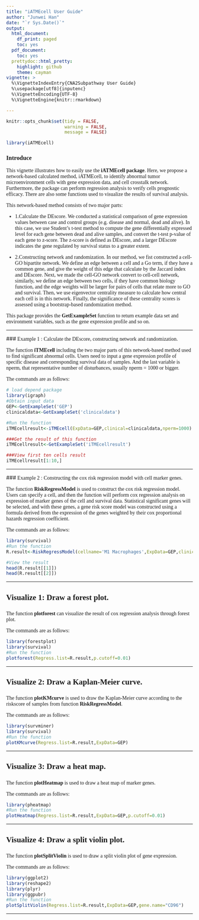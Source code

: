 ---
title: "iATMEcell User Guide"
author: "Junwei Han"
date: "`r Sys.Date()`"
output:
  html_document:
    df_print: paged
    toc: yes
  pdf_document:
    toc: yes
  prettydoc::html_pretty:
    highlight: github
    theme: cayman
vignette: >
  %\VignetteIndexEntry{CNA2Subpathway User Guide} 
  %\usepackage[utf8]{inputenc} 
  %\VignetteEncoding{UTF-8} 
  %\VignetteEngine{knitr::rmarkdown}

---
```{r style, echo=FALSE, results="asis", message=FALSE}
knitr::opts_chunk$set(tidy = FALSE,
                      warning = FALSE,
                      message = FALSE)
```

```{r , include = FALSE}
library(iATMEcell)
```

### <font face="微软雅黑"> Introduce </font>

<font face="微软雅黑"> This vignette illustrates how to easily use the **iATMEcell package**. Here, we propose a network-based calculated method, iATMEcell, to identify abnormal tumor microenvironment cells with gene expression data, and cell crosstalk network. Furthermore, the package can perform regression analysis to verify cells prognostic efficacy. There are also some functions used to visualize the results of survival analysis.

This network-based method consists of two major parts:

  - 1.Calculate the DEscore. We conducted a statistical comparison of gene expression values between case and control groups (e.g. disease and normal, dead and alive). In this case, we use Student’s t-test method to compute the gene differentially expressed level for each gene between dead and alive samples, and convert the t-test p-value of each gene to z-score. The z-score is defined as DEscore, and a larger DEscore indicates the gene regulated by survival status to a greater extent.

  - 2.Constructing network and randomization. In our method, we fist constructed a cell-GO bipartite network. We define an edge between a cell and a Go term, if they have a common gene, and give the weight of this edge that calculate by the Jaccard index and DEscore. Next, we made the cell-GO network convert to cell-cell network, similarly, we define an edge between two cells, if they have common biology function, and the edge weights will be larger for pairs of cells that relate more to GO and survival. Then, we use eigenvector centrality measure to calculate how central each cell is in this network. Finally, the significance of these centrality scores is assessed using a bootstrap-based randomization method.

   This package provides the **GetExampleSet** function to return example data set and environment variables, such as the gene expression profile and so on.</font>

*****

###<font face="微软雅黑">  Example 1 : Calculate the DEscore, constructing network and randomization. </font>

<font face="微软雅黑">  The function **iTMEcell** including the two major parts of this network-based method used to find significant abnormal cells. Users need to input a gene expression profile of specific disease and corresponding survival data of samples. And the last variable is nperm, that representative number of disturbances, usually nperm = 1000 or bigger.
  
  The commands are as follows: </font>

```{r,message=FALSE}
# load depend package
library(igraph)
#Obtain input data
GEP<-GetExampleSet('GEP')
clinicaldata<-GetExampleSet('clinicaldata')

```
```{r eval=FALSE}
#Run the function
iTMEcellresult<-iTMEcell(ExpData=GEP,clinical=clinicaldata,nperm=1000)
```
```{r echo=FALSE}
###Get the result of this function
iTMEcellresult<-GetExampleSet('iTMEcellresult')
```
```{r}
###View first ten cells result
iTMEcellresult[1:10,]

```
*****


###<font face="微软雅黑">  Example 2 : Constructing the cox risk regression model with cell marker genes. </font>

<font face="微软雅黑">  The function **RiskRegressModel** is used to construct the cox risk regression model. Users can specify a cell, and then the function will perform cox regression analysis on expression of marker genes of the cell and survival data. Statistical significant genes will be selected, and with these genes, a gene risk score model was constructed using a formula derived from the expression of the genes weighted by their cox proportional hazards regression coefficient.

  The commands are as follows: </font>
  
```{r}
library(survival)
#Run the function
R.result<-RiskRegressModel(cellname='M1 Macrophages',ExpData=GEP,clinical=clinicaldata,p.cutoff=0.01,method = 'univ')

#View the result
head(R.result[[1]])
head(R.result[[2]])
```

*****

## <font face="微软雅黑"> Visualize 1: Draw a forest plot.</font>

#####
<font face="微软雅黑">  The function **plotforest** can visualize the result of cox regression analysis through forest plot. 
  
  The commands are as follows:  </font>

```{r,fig.height=8}
library(forestplot)
library(survival)
#Run the function
plotforest(Regress.list=R.result,p.cutoff=0.01)

```

*****
## <font face="微软雅黑"> Visualize 2: Draw a Kaplan-Meier curve.</font>

#####
<font face="微软雅黑">  The function **plotKMcurve** is used to draw the Kaplan-Meier curve according to the riskscore of samples from function **RiskRegressModel**.
  
  The commands are as follows:  </font>

```{r}
library(survminer)
library(survival)
#Run the function
plotKMcurve(Regress.list=R.result,ExpData=GEP)

```

*****

## <font face="微软雅黑"> Visualize 3: Draw a heat map.</font>

#####
<font face="微软雅黑">  The function **plotHeatmap** is used to draw a heat map of marker genes.
  
  The commands are as follows:  </font>

```{r}
library(pheatmap)
#Run the function
plotHeatmap(Regress.list=R.result,ExpData=GEP,p.cutoff=0.01)

```

*****

## <font face="微软雅黑"> Visualize 4: Draw a split violin plot.</font>

#####
<font face="微软雅黑">  The function **plotSplitViolin** is used to draw a split violin plot of gene expression.
  
  The commands are as follows:  </font>

```{r}
library(ggplot2)
library(reshape2)
library(plyr)
library(ggpubr)
#Run the function
plotSplitViolin(Regress.list=R.result,ExpData=GEP,gene.name="CD96")

```

*****
